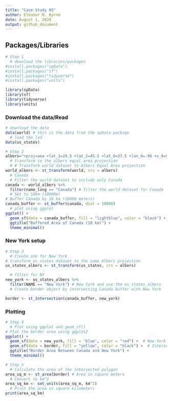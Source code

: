```yaml
---
title: "Case Study 05"
author: Eleanor M. Byrne 
date: August 1, 2020
output: github_document
---
```


## Packages/Libraries

```r
# Step 1 
  # download the libraries/packages 
#install.packages("spData")
#install.packages("sf")  
#install.packages("tidyverse")
#install.packages("units")

library(spData)
library(sf)
library(tidyverse)
library(units)
```

### Download the data/Read
```r
# download the data 
data(world) # this is the data from the spData package 
  # load the lad 
data(us_states)

# Step 2
albers="+proj=aea +lat_1=29.5 +lat_2=45.5 +lat_0=37.5 +lon_0=-96 +x_0=0 +y_0=0 +ellps=GRS80 +datum=NAD83 +units=m +no_defs"
  # transform to the albers equal area projection 
  # # Transform world dataset to Albers Equal Area projection
world_albers <- st_transform(world, crs = albers)
  # Canada
  # Filter the world dataset to include only Canada
canada <- world_albers %>% 
  filter(name_long == "Canada") # filter the world dataset for Canada 
  # Set to 10km (10000m)
# Buffer Canada by 10 km (10000 meters)
canada_buffer <- st_buffer(canada, dist = 10000)
  # plot using ggplot 
ggplot() +
  geom_sf(data = canada_buffer, fill = "lightblue", color = "black") +
  ggtitle("Buffered Area of Canada (10 km)") +
  theme_minimal()
```
### New York setup
```r
# Step 3
  # Create one for New York 
# transform us_states dataset to the same Albers projection
us_states_albers <- st_transform(us_states, crs = albers)

  # filter for NY
new_york <- us_states_albers %>% 
  filter(NAME == "New York") # New York and use the us_states_albers 
  # Create border object by intersecting Canada buffer with New York

border <- st_intersection(canada_buffer, new_york)
```
### Plotting 
```r
# Step 4
  # Plot using ggplot and geom_sf()
# Plot the border area using ggplot2
ggplot() +
  geom_sf(data = new_york, fill = 'blue', color = "red") +  # New York outline
  geom_sf(data = border, fill = "yellow", color = "black") +  # Intersection area
  ggtitle("Border Area Between Canada and New York") +
  theme_minimal()

# Step 5
  # Calculate the area of the intersected polygon
area_sq_m <- st_area(border) # Area in square meters
  # Convert to km^2
area_sq_km <- set_units(area_sq_m, km^2)
  # Print the area in square kilometers
print(area_sq_km)
```
 